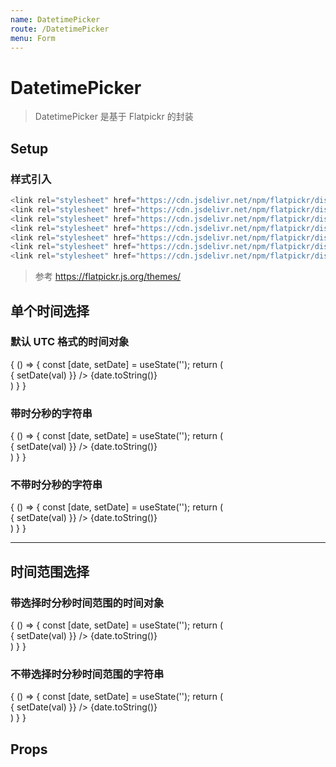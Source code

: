 ```yaml
---
name: DatetimePicker
route: /DatetimePicker
menu: Form
---
```



# DatetimePicker

> DatetimePicker 是基于 Flatpickr 的封装

## Setup

### 样式引入

```js
<link rel="stylesheet" href="https://cdn.jsdelivr.net/npm/flatpickr/dist/themes/material_blue.css" />
<link rel="stylesheet" href="https://cdn.jsdelivr.net/npm/flatpickr/dist/themes/material_red.css" />
<link rel="stylesheet" href="https://cdn.jsdelivr.net/npm/flatpickr/dist/themes/material_orange.css" />
<link rel="stylesheet" href="https://cdn.jsdelivr.net/npm/flatpickr/dist/themes/airbnb.css" />
<link rel="stylesheet" href="https://cdn.jsdelivr.net/npm/flatpickr/dist/themes/dark.css" />
<link rel="stylesheet" href="https://cdn.jsdelivr.net/npm/flatpickr/dist/themes/confetti.css" />
<link rel="stylesheet" href="https://cdn.jsdelivr.net/npm/flatpickr/dist/themes/flatpickr.css" />
```

> 参考 https://flatpickr.js.org/themes/

## 单个时间选择

### 默认 UTC 格式的时间对象

<Playground>
  {
    () => {
      const [date, setDate] = useState('');
      return (
        <div className="layout a-i-c">
          <DatetimePicker
            onChange={val => {
              setDate(val)
            }} />
          {date.toString()}
        </div>
      )
    }
  }
</Playground>

### 带时分秒的字符串

<Playground>
  {
    () => {
      const [date, setDate] = useState('');
      return (
        <div className="layout a-i-c">
          <DatetimePicker
            outputAsString={true}
            onChange={val => {
              setDate(val)
            }} />
          {date.toString()}
        </div>
      )
    }
  }
</Playground>

### 不带时分秒的字符串

<Playground>
  {
    () => {
      const [date, setDate] = useState('');
      return (
        <div className="layout a-i-c">
          <DatetimePicker
            outputAsString={true}
            needTime={false}
            onChange={val => {
              setDate(val)
            }} />
          {date.toString()}
        </div>
      )
    }
  }
</Playground>

------------

## 时间范围选择

### 带选择时分秒时间范围的时间对象

<Playground>
  {
    () => {
      const [date, setDate] = useState('');
      return (
        <div className="layout a-i-c">
          <DatetimePicker
            mode="range"
            onChange={val => {
              setDate(val)
            }} />
          {date.toString()}
        </div>
      )
    }
  }
</Playground>

### 不带选择时分秒时间范围的字符串

<Playground>
  {
    () => {
      const [date, setDate] = useState('');
      return (
        <div className="layout a-i-c">
          <DatetimePicker
            needTime={false}
            outputAsString={true}
            mode="range"
            onChange={val => {
              setDate(val)
            }} />
          {date.toString()}
        </div>
      )
    }
  }
</Playground>

## Props

<Props of={DatetimePicker} />
